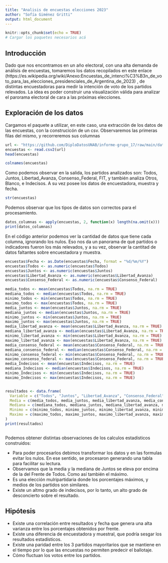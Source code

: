 ---
title: "Analisis de encuestas elecciones 2023"
author: "Sofía Giménez Gritti"
output: html_document
---


```{r setup, include=FALSE}
knitr::opts_chunk$set(echo = TRUE)
# Cargar los paquetes necesarios acá
```


## Introducción
Dado que nos encontramos en un año electoral, con una alta demanda de análisis de encuestas, tomaremos los datos recopilados en este enlace (https://es.wikipedia.org/wiki/Anexo:Encuestas_de_intenci%C3%B3n_de_voto_para_las_elecciones_presidenciales_de_Argentina_de_2023) , de distintas encuestadoras para medir la intención de voto de los partidos relevados.
La idea es poder construir una visualización válida para analizar el parorama electoral de cara a las próximas elecciones.


## Exploración de los datos
Cargamos el paquete a utilizar, en este caso, una extracción de los datos de las encuestas, con la construcicón de un csv. Observaremos las primeras filas del mismo, y recorreremos sus columnas
```{r}
url <- "https://github.com/DiploDatosUNAB/informe-grupo_17/raw/main/datos/encuestas_datos.csv"
encuestas <- read.csv2(url)
head(encuestas)
```

```{r}
colnames(encuestas)
```
Como podemos observar en la salida, los partidos analizados son: Todos, Juntos, Libertad_Avanza, Consenso_Federal, FIT, y también analiza Otros, Blanco, e Indecisos. A su vez posee los datos de encuestadora, muestra y fecha.    

```{r}
str(encuestas)
```
Podemos observar que los tipos de datos son correctos para el procesamiento.

```{r}
datos_columnas <- apply(encuestas, 2, function(x) length(na.omit(x)))
print(datos_columnas)
```

En el código anterior podemos ver la cantidad de datos que tiene cada columna, ignorando los nulos. Eso nos da un panorama de qué partidos o indicadores fueron los más relevados, y a su vez, observar la cantitad de datos faltantes sobre encuestadora y muestra. 

```{r}
encuestas$Fecha <- as.Date(encuestas$Fecha, format = "%d/%m/%Y")
encuestas$Todos <- as.numeric(encuestas$Todos)
encuestas$Juntos <- as.numeric(encuestas$Juntos)
encuestas$Libertad_Avanza <- as.numeric(encuestas$Libertad_Avanza)
encuestas$Consenso_Federal <- as.numeric(encuestas$Consenso_Federal)

media_todos <- mean(encuestas$Todos, na.rm = TRUE)
mediana_todos <- median(encuestas$Todos, na.rm = TRUE)
minimo_todos <- min(encuestas$Todos, na.rm = TRUE)
maximo_todos <- max(encuestas$Todos, na.rm = TRUE)
media_juntos <- mean(encuestas$Juntos, na.rm = TRUE)
mediana_juntos <- median(encuestas$Juntos, na.rm = TRUE)
minimo_juntos <- min(encuestas$Juntos, na.rm = TRUE)
maximo_juntos <- max(encuestas$Juntos, na.rm = TRUE)
media_libertad_avanza <- mean(encuestas$Libertad_Avanza, na.rm = TRUE)
mediana_libertad_avanza <- median(encuestas$Libertad_Avanza, na.rm = TRUE)
minimo_libertad_avanza <- min(encuestas$Libertad_Avanza, na.rm = TRUE)
maximo_libertad_avanza <- max(encuestas$Libertad_Avanza, na.rm = TRUE)
media_consenso_federal <- mean(encuestas$Consenso_Federal, na.rm = TRUE)
mediana_consenso_federal <- median(encuestas$Consenso_Federal, na.rm = TRUE)
minimo_consenso_federal <- min(encuestas$Consenso_Federal, na.rm = TRUE)
maximo_consenso_federal <- max(encuestas$Consenso_Federal, na.rm = TRUE)
media_Indecisos <- mean(encuestas$Indecisos, na.rm = TRUE)
mediana_Indecisos <- median(encuestas$Indecisos, na.rm = TRUE)
minimo_Indecisos <- min(encuestas$Indecisos, na.rm = TRUE)
maximo_Indecisos <- max(encuestas$Indecisos, na.rm = TRUE)


resultados <- data.frame(
  Variable = c("Todos", "Juntos", "Libertad_Avanza", "Consenso_Federal", "Indecisos"),
  Media = c(media_todos, media_juntos, media_libertad_avanza, media_consenso_federal, media_Indecisos),
  Mediana = c(mediana_todos, mediana_juntos, mediana_libertad_avanza, mediana_consenso_federal, mediana_Indecisos),
  Minimo = c(minimo_todos, minimo_juntos, minimo_libertad_avanza, minimo_consenso_federal, minimo_Indecisos),
  Maximo = c(maximo_todos, maximo_juntos, maximo_libertad_avanza, maximo_consenso_federal, maximo_Indecisos)
)
print(resultados)



```

Podemos obtener distintas observaciones de los calculos estadísticos construidos: 

- Para poder procesarlos debimos transformar los datos y en las formulas evitar los nulos. En ese sentido, se procesaron generando una tabla para facilitar su lectura.
- Observamos que la media y la mediana de Juntos se eleva por encima de la del Frente de Todos. Como así también el máximo.
- Es una elección mulripartidaria donde los porcentajes máximos, y medios de los partidos son similares. 
- Existe un altmo grado de indecisos, por lo tanto, un alto grado de desconcierto sobre el resultado.

## Hipótesis
- Existe una correlación entre resultados y fecha que genera una alta varianza entre los porcentajes obtenidos por frente.
- Existe una diferencia de encuestadora y muestral, que podría sesgar los resultados estadísticos.
- Existe una paridad entre los 3 partidos mayoritarios que se mantiene en el tiempo por lo que las encuestas no permiten predecir el ballotaje.
- Cómo fluctuan los votos entre los partidos.

